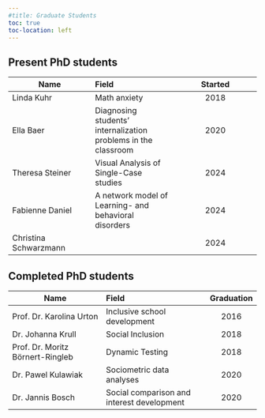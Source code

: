 ```yaml
---
#title: Graduate Students
toc: true
toc-location: left
---
```


<!-- ![](images/phdhats.webp){fig-align="center"} -->

::: panel-tabset
## Present PhD students

| Name | Field | Started |
|------------------------|:-----------------------|:----------------------:|
| Linda Kuhr | Math anxiety | 2018 |
| Ella Baer | Diagnosing students' internalization problems in the classroom | 2020 |
| Theresa Steiner | Visual Analysis of Single-Case studies | 2024 |
| Fabienne Daniel | A network model of Learning- and behavioral disorders | 2024 |
| Christina Schwarzmann |  | 2024 |

## Completed PhD students

| Name | Field | Graduation |
|----|:---|:--:|
| Prof. Dr. Karolina Urton | Inclusive school development | 2016 |
| Dr. Johanna Krull | Social Inclusion | 2018 |
| Prof. Dr. Moritz Börnert-Ringleb | Dynamic Testing | 2018 |
| Dr. Pawel Kulawiak | Sociometric data analyses | 2020 |
| Dr. Jannis Bosch | Social comparison and interest development | 2020 |
:::

